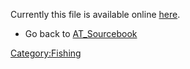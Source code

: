 Currently this file is available online [http://www.cd3wd.com/cd3wd_40/JF/420/09-326.pdf here].
*Go back to [[AT_Sourcebook]]
[[Category:Fishing]]